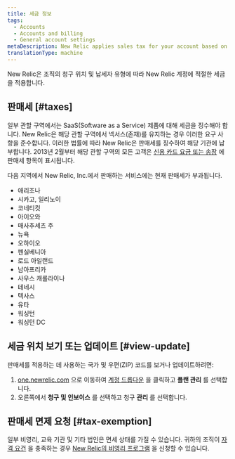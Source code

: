 ```yaml
---
title: 세금 정보
tags:
  - Accounts
  - Accounts and billing
  - General account settings
metaDescription: New Relic applies sales tax for your account based on your location.
translationType: machine
---
```


New Relic은 조직의 청구 위치 및 납세자 유형에 따라 New Relic 계정에 적절한 세금을 적용합니다.

## 판매세 [#taxes]

일부 관할 구역에서는 SaaS(Software as a Service) 제품에 대해 세금을 징수해야 합니다. New Relic은 해당 관할 구역에서 넥서스(존재)를 유지하는 경우 이러한 요구 사항을 준수합니다. 이러한 법률에 따라 New Relic은 판매세를 징수하여 해당 기관에 납부합니다. 2013년 2월부터 해당 관할 구역의 모든 고객은 [신용 카드 요금 또는 송장](/docs/accounts-partnerships/accounts/account-billing-usage/invoices-receipts) 에 판매세 항목이 표시됩니다.

다음 지역에서 New Relic, Inc.에서 판매하는 서비스에는 현재 판매세가 부과됩니다.

* 애리조나
* 시카고, 일리노이
* 코네티컷
* 아이오와
* 매사추세츠 주
* 뉴욕
* 오하이오
* 펜실베니아
* 로드 아일랜드
* 남아프리카
* 사우스 캐롤라이나
* 테네시
* 텍사스
* 유타
* 워싱턴
* 워싱턴 DC

## 세금 위치 보기 또는 업데이트 [#view-update]

판매세를 적용하는 데 사용하는 국가 및 우편(ZIP) 코드를 보거나 업데이트하려면:

1. [one.newrelic.com](https://one.newrelic.com) 으로 이동하여 [계정 드롭다운](/docs/using-new-relic/welcome-new-relic/get-started/glossary#account-dropdown) 을 클릭하고 **플랜 관리** 를 선택합니다.
2. 오른쪽에서 **청구 및 인보이스** 를 선택하고 청구 **관리** 를 선택합니다.

## 판매세 면제 요청 [#tax-exemption]

일부 비영리, 교육 기관 및 기타 법인은 면세 상태를 가질 수 있습니다. 귀하의 조직이 [자격 요건](/docs/accounts-partnerships/accounts/account-billing-usage/eligibility-guidelines-new-relic-nonprofit-program) 을 충족하는 경우 [New Relic의 비영리 프로그램](http://newrelic.com/nonprofit) 을 신청할 수 있습니다.